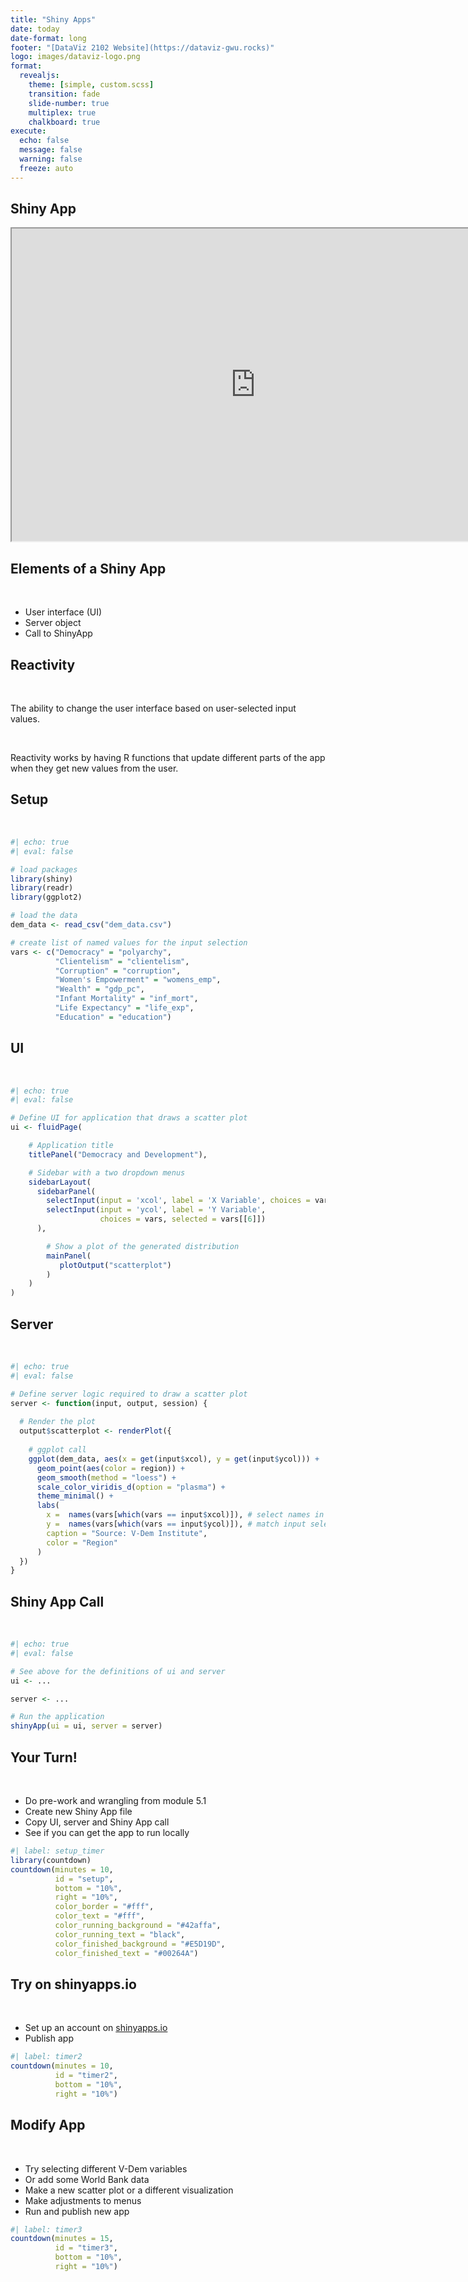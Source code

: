```yaml
---
title: "Shiny Apps"
date: today
date-format: long
footer: "[DataViz 2102 Website](https://dataviz-gwu.rocks)"
logo: images/dataviz-logo.png
format:
  revealjs:
    theme: [simple, custom.scss]
    transition: fade
    slide-number: true
    multiplex: true
    chalkboard: true
execute:
  echo: false
  message: false
  warning: false
  freeze: auto
---
```


## Shiny App

<iframe src="https://emmanuelteitelbaum.shinyapps.io/vdem-scatter-plot/" width="780" height="500" data-external="1"></iframe>

## Elements of a Shiny App

<br>

- User interface (UI)
- Server object
- Call to ShinyApp

## Reactivity

<br>

The ability to change the user interface based on user-selected input values. 

<br>

Reactivity works by having R functions that update different parts of the app when they get new values from the user.

## Setup

<br>

```r
#| echo: true
#| eval: false

# load packages
library(shiny)
library(readr)
library(ggplot2)

# load the data 
dem_data <- read_csv("dem_data.csv")

# create list of named values for the input selection
vars <- c("Democracy" = "polyarchy",
          "Clientelism" = "clientelism",
          "Corruption" = "corruption",
          "Women's Empowerment" = "womens_emp",
          "Wealth" = "gdp_pc",
          "Infant Mortality" = "inf_mort",
          "Life Expectancy" = "life_exp", 
          "Education" = "education")
```

## UI

<br>

```r
#| echo: true
#| eval: false 

# Define UI for application that draws a scatter plot
ui <- fluidPage(

    # Application title
    titlePanel("Democracy and Development"),

    # Sidebar with a two dropdown menus
    sidebarLayout(
      sidebarPanel(
        selectInput(input = 'xcol', label = 'X Variable', choices = vars),
        selectInput(input = 'ycol', label = 'Y Variable', 
                    choices = vars, selected = vars[[6]])
      ),

        # Show a plot of the generated distribution
        mainPanel(
           plotOutput("scatterplot")
        )
    )
)
```

## Server

<br>

```r
#| echo: true
#| eval: false 

# Define server logic required to draw a scatter plot
server <- function(input, output, session) {
  
  # Render the plot
  output$scatterplot <- renderPlot({
    
    # ggplot call
    ggplot(dem_data, aes(x = get(input$xcol), y = get(input$ycol))) +
      geom_point(aes(color = region)) +
      geom_smooth(method = "loess") +
      scale_color_viridis_d(option = "plasma") +
      theme_minimal() +
      labs(
        x =  names(vars[which(vars == input$xcol)]), # select names in vars that
        y =  names(vars[which(vars == input$ycol)]), # match input selections
        caption = "Source: V-Dem Institute",
        color = "Region"
      )
  })
}
```

## Shiny App Call

<br>

```r
#| echo: true
#| eval: false

# See above for the definitions of ui and server
ui <- ...

server <- ...

# Run the application 
shinyApp(ui = ui, server = server)
```

## Your Turn!

<br>

- Do pre-work and wrangling from module 5.1
- Create new Shiny App file
- Copy UI, server and Shiny App call 
- See if you can get the app to run locally

```r
#| label: setup_timer
library(countdown)
countdown(minutes = 10, 
          id = "setup", 
          bottom = "10%", 
          right = "10%",
          color_border = "#fff",
          color_text = "#fff",
          color_running_background = "#42affa",
          color_running_text = "black",
          color_finished_background = "#E5D19D",
          color_finished_text = "#00264A")
```

## Try on shinyapps.io

<br>

- Set up an account on [shinyapps.io](https://www.shinyapps.io/)
- Publish app

```r
#| label: timer2
countdown(minutes = 10, 
          id = "timer2", 
          bottom = "10%", 
          right = "10%")
```

## Modify App

<br>

- Try selecting different V-Dem variables
- Or add some World Bank data
- Make a new scatter plot or a different visualization
- Make adjustments to menus 
- Run and publish new app

```r
#| label: timer3
countdown(minutes = 15, 
          id = "timer3", 
          bottom = "10%", 
          right = "10%")
```



